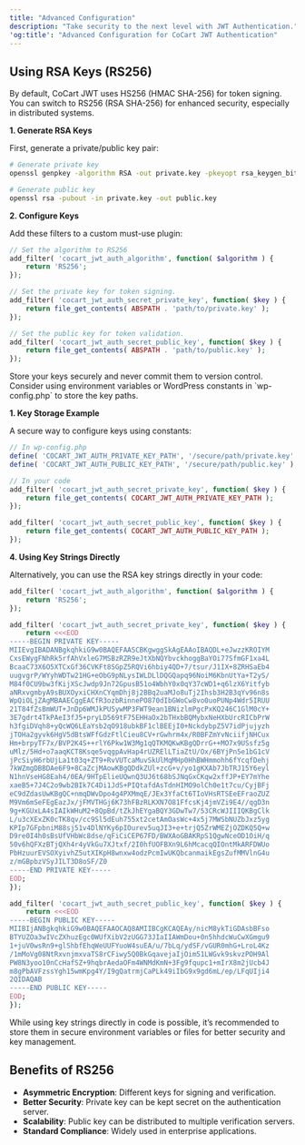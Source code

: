 ```yaml
---
title: "Advanced Configuration"
description: "Take security to the next level with JWT Authentication."
'og:title': "Advanced Configuration for CoCart JWT Authentication"
---
```


## Using RSA Keys (RS256)

By default, CoCart JWT uses HS256 (HMAC SHA-256) for token signing. You can switch to RS256 (RSA SHA-256) for enhanced security, especially in distributed systems.

**1. Generate RSA Keys**

First, generate a private/public key pair:

```bash
# Generate private key
openssl genpkey -algorithm RSA -out private.key -pkeyopt rsa_keygen_bits:2048

# Generate public key
openssl rsa -pubout -in private.key -out public.key
```

**2. Configure Keys**

Add these filters to a custom must-use plugin:

```php
// Set the algorithm to RS256
add_filter( 'cocart_jwt_auth_algorithm', function( $algorithm ) {
    return 'RS256';
});

// Set the private key for token signing.
add_filter( 'cocart_jwt_auth_secret_private_key', function( $key ) {
    return file_get_contents( ABSPATH . 'path/to/private.key' );
});

// Set the public key for token validation.
add_filter( 'cocart_jwt_auth_secret_public_key', function( $key ) {
    return file_get_contents( ABSPATH . 'path/to/public.key' );
});
```

<Warning>
    Store your keys securely and never commit them to version control. Consider using environment variables or WordPress constants in `wp-config.php` to store the key paths.
</Warning>

**1. Key Storage Example**

A secure way to configure keys using constants:

```php
// In wp-config.php
define( 'COCART_JWT_AUTH_PRIVATE_KEY_PATH', '/secure/path/private.key' );
define( 'COCART_JWT_AUTH_PUBLIC_KEY_PATH', '/secure/path/public.key' );

// In your code
add_filter( 'cocart_jwt_auth_secret_private_key', function( $key ) {
    return file_get_contents( COCART_JWT_AUTH_PRIVATE_KEY_PATH );
});

add_filter( 'cocart_jwt_auth_secret_public_key', function( $key ) {
    return file_get_contents( COCART_JWT_AUTH_PUBLIC_KEY_PATH );
});
```

**4. Using Key Strings Directly**

Alternatively, you can use the RSA key strings directly in your code:

```php
add_filter( 'cocart_jwt_auth_algorithm', function( $algorithm ) {
    return 'RS256';
});

add_filter( 'cocart_jwt_auth_secret_private_key', function( $key ) {
    return <<<EOD
-----BEGIN PRIVATE KEY-----
MIIEvgIBADANBgkqhkiG9w0BAQEFAASCBKgwggSkAgEAAoIBAQDL+eJwzzKROIYM
CxsEWygFNhRk5rfAhVxleG7MSBzRZR9eJtXbNQYbvckhoggBaYOi77SfmGF1xa4L
BcaaC73X6O5XTCxGf36CVKFt8SGpZ5RQVi6hbiy4QD+7/tsur/J1IX+8ZRHSaEb4
uugvgrP/WYyhWDTw21HG+eObG9pNLysIWLDLlDQGQapq96NoiM6KbnUtYa+T2yS/
M84f0CU9bw3fKijXScJwdp9Jn72GpusB51o4WbhY0x0qY37cWD1+q6lzX6Yitfyb
aNRxvgmbyA9sBUXOyxiCHXnCYqmDhj8j2BBq2uaMJo8uTj2Ihsb3H2B3qYv96n8s
WpQiOLjZAgMBAAECggEACfR3ozbRinnePO870dIbGWoCw8vo0uoPUNp4Wdr5IRUU
21T84fZsBmWUT+JnDp6WMJkPUSywMP3FWT9ean1BNizlmPgcPxKQ246C1GlM0cY+
3E7gdrt4TkPAeI3fJ5+pryLD569tF75EHHaOx2bTHxbBQMybxNeHXbUrcRICbPrW
h3fgiDVqh8+yQcWQ6LEaYsb2qO918ubkBF1clBEEjI0+NckdybpZ5V7idPjujyzh
jTOHa2gyvk6HgV5dBtsWFfGdzFtlCieu8CV+rGwhrm4x/R0BFZmYvNciifjNHCux
Hm+brpyTF7x/BVP2K4S++rlY6Pkw1W3Mg1qQTKMQKwKBgQDrrG++MO7x9USsfz5g
uMlz/5Hd+o7aaqKCT8Ksqe5vqgpAvHap4rUZRElLTiaZtU/Ox/6BYjPn5e1bG1cV
jPcSiyH6rbUjLa1t03q+ZT9+RvVUTcaMuvSkUlMqMHp0HhBWHmmohh6fYcqfDehj
7kWZmgDBBDAe6F9+8CaZcjMAowKBgQDdkZUl+zcG+v/yo1gKXAb7JbTRJ15Y6eyl
N1hnVseHG8Eah4/0EA/9HTpElieUQwnQ3UJ6t68bSJNqGxCKqw2xffJP+EY7mYhe
xaeB5+7J4C2o9wb2BIk7C4Di1JdS+PIQtafdAsTdnHIMO9olCh0e1t7cu/CyjBFj
eC9dZdasUwKBgQC+nmqDWvDpo4g4PXMmqE/JEx3YfaCt6TIoVHsRTSEeEFraoZUZ
M9Vm6mSeFEgEazJx/jFMVTHGj6K73hFBzRLKXN7O81FfcsKj4jmVZi9E4//qgD3n
9g+KGUxLA4sIAIkWHuM2+8QpBd/tZkJhEYgaBQY3GDwTw7/53CRcWJIIIQKBgClk
L/u3cXExZK0cTK8qv/cc9Sl5dEuh755xt2cetAmOasWc+4x5j7MWSbNUZbJxz5yg
KPIp7GFpbniM88sj51v4DlNYKy6pIOurev5uqJI3+e+trjQ5ZrWMEZjOZDKQ5Q+w
D9re0I4h0sBsUfVHbWc8dse/qFiCiCEP67FD/BWXAoGBAKRpS1QgwNceOD1OiH/q
50v6hQFXzBTjQXh4r4yVkGu7XJtxf/2I0hfUOFBXn9L6hMcacqQIOntMkARFDWUo
PbHzuurEVSOXyivhZ5utXIKpH8wnxw4odzPcmIwUKQbcanmaikEgsZufMMVlnG4u
z/mGBpbzVSyJILT3D8oSF/Z0
-----END PRIVATE KEY-----
EOD;
});

add_filter( 'cocart_jwt_auth_secret_public_key', function( $key ) {
    return <<<EOD
-----BEGIN PUBLIC KEY-----
MIIBIjANBgkqhkiG9w0BAQEFAAOCAQ8AMIIBCgKCAQEAy/nicM8ykTiGDAsbBFso
BTYUZOa3wIVcZXhuzEgc0WUfXibV2zUGG73JIaIIAWmDou+0n5hhdcWuCwXGmgu9
1+juV0wsRn9+glShbfEhqWeUUFYuoW4suEA/u/7bLq/ydSF/vGUR0mhG+LroL4Kz
/1mMoVg08NtRxvnjmxvaTS8rCFiwy5Q0BkGqavejaIjOim51LWGvk9skvzPOH9Al
PW8N3yoo10nCcHafSZ+9hqbrAedaOFm4WNMdKmN+3Fg9fqupc1+mIrX8m2jUcb4J
m8gPbAVFzssYgh15wmKpg4Y/I9gQatrmjCaPLk49iIbG9x9gd6mL/ep/LFqUIji4
2QIDAQAB
-----END PUBLIC KEY-----
EOD;
});
```

<Warning>
    While using key strings directly in code is possible, it’s recommended to store them in secure environment variables or files for better security and key management.
</Warning>

## Benefits of RS256

- **Asymmetric Encryption**: Different keys for signing and verification.
- **Better Security**: Private key can be kept secret on the authentication server.
- **Scalability**: Public key can be distributed to multiple verification servers.
- **Standard Compliance**: Widely used in enterprise applications.

